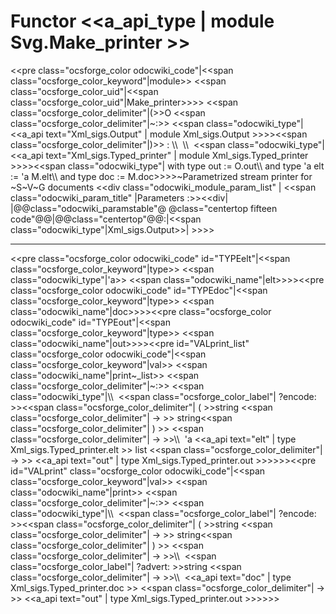 =Functor <<a_api_type | module Svg.Make_printer >> =
<<pre class="ocsforge_color odocwiki_code"|<<span class="ocsforge_color_keyword"|module>> <<span class="ocsforge_color_uid"|<<span class="ocsforge_color_uid"|Make_printer>>>> <<span class="ocsforge_color_delimiter"|(>>O <<span class="ocsforge_color_delimiter"|~:>> <<span class="odocwiki_type"|<<a_api text="Xml_sigs.Output" | module Xml_sigs.Output >>>><<span class="ocsforge_color_delimiter"|)>> : \\  \\  <<span class="odocwiki_type"|<<a_api text="Xml_sigs.Typed_printer" | module Xml_sigs.Typed_printer >>>><<span class="odocwiki_type"| with type out := O.out\\                          and type 'a elt := 'a M.elt\\                          and type doc := M.doc>>>>~Parametrized stream printer for ~S~V~G documents
<<div class="odocwiki_module_param_list" | <<span class="odocwiki_param_title" |Parameters :>><<div|
|@@class="odocwiki_paramstable"@ @class="centertop fifteen code"@@{{{O}}}|@@class="centertop"@@:|<<span class="odocwiki_type"|Xml_sigs.Output>>|
>>>>

----
<<pre class="ocsforge_color odocwiki_code" id="TYPEelt"|<<span class="ocsforge_color_keyword"|type>> <<span class="odocwiki_type"|'a>> <<span class="odocwiki_name"|elt>>>><<pre class="ocsforge_color odocwiki_code" id="TYPEdoc"|<<span class="ocsforge_color_keyword"|type>> <<span class="odocwiki_name"|doc>>>><<pre class="ocsforge_color odocwiki_code" id="TYPEout"|<<span class="ocsforge_color_keyword"|type>> <<span class="odocwiki_name"|out>>>><<pre id="VALprint_list" class="ocsforge_color odocwiki_code"|<<span class="ocsforge_color_keyword"|val>> <<span class="odocwiki_name"|print~_list>> <<span class="ocsforge_color_delimiter"|~:>> <<span class="odocwiki_type"|\\  <<span class="ocsforge_color_label"| ?encode: >><<span class="ocsforge_color_delimiter"| ( >>string <<span class="ocsforge_color_delimiter"| -> >> string<<span class="ocsforge_color_delimiter"| ) >> <<span class="ocsforge_color_delimiter"| -> >>\\  'a <<a_api text="elt" | type Xml_sigs.Typed_printer.elt >> list <<span class="ocsforge_color_delimiter"| -> >> <<a_api text="out" | type Xml_sigs.Typed_printer.out >>>>>><<pre id="VALprint" class="ocsforge_color odocwiki_code"|<<span class="ocsforge_color_keyword"|val>> <<span class="odocwiki_name"|print>> <<span class="ocsforge_color_delimiter"|~:>> <<span class="odocwiki_type"|\\  <<span class="ocsforge_color_label"| ?encode: >><<span class="ocsforge_color_delimiter"| ( >>string <<span class="ocsforge_color_delimiter"| -> >> string<<span class="ocsforge_color_delimiter"| ) >> <<span class="ocsforge_color_delimiter"| -> >>\\  <<span class="ocsforge_color_label"| ?advert: >>string <<span class="ocsforge_color_delimiter"| -> >>\\  <<a_api text="doc" | type Xml_sigs.Typed_printer.doc >> <<span class="ocsforge_color_delimiter"| -> >> <<a_api text="out" | type Xml_sigs.Typed_printer.out >>>>>>